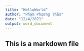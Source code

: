```yaml
---
title: "HelloWorld"
author: "Phạm Phương Thảo"
date: "12/4/2021"
output: word_document
---
```


## This is a markdown file